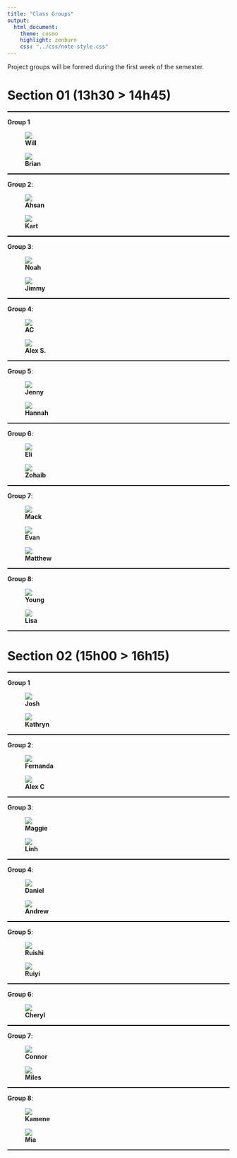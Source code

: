 ```yaml
---
title: "Class Groups"
output:
  html_document:
    theme: cosmo
    highlight: zenburn
    css: "../css/note-style.css"
---
```


Project groups will be formed during the first week of the semester.

# Section 01 (13h30 > 14h45)

<hr style="height: 0px; border: none; border-top: 2px solid black;">

**Group 1**

<div class="group-row">
  <figure class="group-figure">
    <img src="../icons/will_eagle_green.svg" class="group-img"/>
    <figcaption class="group-caption"><b>Will</b></figcaption>
  </figure>
  <figure class="group-figure">
    <img src="../icons/brian_penguin_blue.svg" class="group-img"/>
    <figcaption class="group-caption"><b>Brian</b></figcaption>
  </figure>
</div>

<hr style="height: 0px; border: none; border-top: 2px solid black;">

**Group 2**:

<div class="group-row">
  <figure class="group-figure">
    <img src="../icons/ahsan_parrot_purple.svg" class="group-img"/>
    <figcaption class="group-caption"><b>Ahsan</b></figcaption>
  </figure>
  <figure class="group-figure">
    <img src="../icons/kart_falcon_peach.svg" class="group-img"/>
    <figcaption class="group-caption"><b>Kart</b></figcaption>
  </figure>
</div>

<hr style="height: 0px; border: none; border-top: 2px solid black;">

**Group 3**:

<div class="group-row">
  <figure class="group-figure">
    <img src="../icons/noah_cuttlefish_green.svg" class="group-img"/>
    <figcaption class="group-caption"><b>Noah</b></figcaption>
  </figure>
  <figure class="group-figure">
    <img src="../icons/jimmy_bald_eagle_green.svg" class="group-img"/>
    <figcaption class="group-caption"><b>Jimmy</b></figcaption>
  </figure>
</div>

<hr style="height: 0px; border: none; border-top: 2px solid black;">

**Group 4**:

<div class="group-row">
  <figure class="group-figure">
    <img src="../icons/ac_cat_periwinkle.svg" class="group-img"/>
    <figcaption class="group-caption"><b>AC</b></figcaption>
  </figure>
  <figure class="group-figure">
    <img src="../icons/alexs_shark_blue.svg" class="group-img"/>
    <figcaption class="group-caption"><b>Alex S.</b></figcaption>
  </figure>
</div>

<hr style="height: 0px; border: none; border-top: 2px solid black;">

**Group 5**:

<div class="group-row">
  <figure class="group-figure">
    <img src="../icons/jenny_rabbit_pink.svg" class="group-img"/>
    <figcaption class="group-caption"><b>Jenny</b></figcaption>
  </figure>
  <figure class="group-figure">
    <img src="../icons/hannah_dog_bluegreen.svg" class="group-img"/>
    <figcaption class="group-caption"><b>Hannah</b></figcaption>
  </figure>
</div>

<hr style="height: 0px; border: none; border-top: 2px solid black;">

**Group 6**:

<div class="group-row">
  <figure class="group-figure">
    <img src="../icons/eli_lion_blue.svg" class="group-img"/>
    <figcaption class="group-caption"><b>Eli</b></figcaption>
  </figure>
  <figure class="group-figure">
    <img src="../icons/zohaib_falcon_yellow.svg" class="group-img"/>
    <figcaption class="group-caption"><b>Zohaib</b></figcaption>
  </figure>
</div>

<hr style="height: 0px; border: none; border-top: 2px solid black;">

**Group 7**:

<div class="group-row">
  <figure class="group-figure">
    <img src="../icons/mack_hippo_light_blue.svg" class="group-img"/>
    <figcaption class="group-caption"><b>Mack</b></figcaption>
  </figure>
  <figure class="group-figure">
    <img src="../icons/evan_cat_navy.svg" class="group-img"/>
    <figcaption class="group-caption"><b>Evan</b></figcaption>
  </figure>
  <figure class="group-figure">
    <img src="../icons/matthew_qmark.svg" class="group-img"/>
    <figcaption class="group-caption"><b>Matthew</b></figcaption>
  </figure>
</div>

<hr style="height: 0px; border: none; border-top: 2px solid black;">

**Group 8**:

<div class="group-row">
  <figure class="group-figure">
    <img src="../icons/young_qmark.svg" class="group-img"/>
    <figcaption class="group-caption"><b>Young</b></figcaption>
  </figure>
  <figure class="group-figure">
    <img src="../icons/lisa_cat_yellowgreen.svg" class="group-img"/>
    <figcaption class="group-caption"><b>Lisa</b></figcaption>
  </figure>
</div>

<hr style="height: 0px; border: none; border-top: 2px solid black;">

# Section 02 (15h00 > 16h15)

<hr style="height: 0px; border: none; border-top: 2px solid black;">

**Group 1**

<div class="group-row">
  <figure class="group-figure">
    <img src="../icons/josh_dog_blue.svg" class="group-img"/>
    <figcaption class="group-caption"><b>Josh</b></figcaption>
  </figure>
  <figure class="group-figure">
    <img src="../icons/kathryn_qmark.svg" class="group-img"/>
    <figcaption class="group-caption"><b>Kathryn</b></figcaption>
  </figure>
</div>

<hr style="height: 0px; border: none; border-top: 2px solid black;">

**Group 2**:

<div class="group-row">
  <figure class="group-figure">
    <img src="../icons/fernanda_giraffe_pastel.svg" class="group-img"/>
    <figcaption class="group-caption"><b>Fernanda</b></figcaption>
  </figure>
  <figure class="group-figure">
    <img src="../icons/alexc_tiger_red.svg" class="group-img"/>
    <figcaption class="group-caption"><b>Alex C</b></figcaption>
  </figure>
</div>

<hr style="height: 0px; border: none; border-top: 2px solid black;">

**Group 3**:

<div class="group-row">
  <figure class="group-figure">
    <img src="../icons/maggie_koala_blue.svg" class="group-img"/>
    <figcaption class="group-caption"><b>Maggie</b></figcaption>
  </figure>
  <figure class="group-figure">
    <img src="../icons/linh_dog_red.svg" class="group-img"/>
    <figcaption class="group-caption"><b>Linh</b></figcaption>
  </figure>
</div>

<hr style="height: 0px; border: none; border-top: 2px solid black;">

**Group 4**:

<div class="group-row">
  <figure class="group-figure">
    <img src="../icons/daniel_horse_green.svg" class="group-img"/>
    <figcaption class="group-caption"><b>Daniel</b></figcaption>
  </figure>
  <figure class="group-figure">
    <img src="../icons/andrew_dog_red.svg" class="group-img"/>
    <figcaption class="group-caption"><b>Andrew</b></figcaption>
  </figure>
</div>

<hr style="height: 0px; border: none; border-top: 2px solid black;">

**Group 5**:

<div class="group-row">
  <figure class="group-figure">
    <img src="../icons/ruishi_qmark.svg" class="group-img"/>
    <figcaption class="group-caption"><b>Ruishi</b></figcaption>
  </figure>
  <figure class="group-figure">
    <img src="../icons/ruiyi_wolf_red.svg" class="group-img"/>
    <figcaption class="group-caption"><b>Ruiyi</b></figcaption>
  </figure>
</div>

<hr style="height: 0px; border: none; border-top: 2px solid black;">

**Group 6**:

<div class="group-row">
  <figure class="group-figure">
    <img src="../icons/cheryl_cat_navy.svg" class="group-img"/>
    <figcaption class="group-caption"><b>Cheryl</b></figcaption>
  </figure>
</div>

<hr style="height: 0px; border: none; border-top: 2px solid black;">

**Group 7**:

<div class="group-row">
  <figure class="group-figure">
    <img src="../icons/connor_cat_teal.svg" class="group-img"/>
    <figcaption class="group-caption"><b>Connor</b></figcaption>
  </figure>
  <figure class="group-figure">
    <img src="../icons/miles_dog_purple.svg" class="group-img"/>
    <figcaption class="group-caption"><b>Miles</b></figcaption>
  </figure>
</div>

<hr style="height: 0px; border: none; border-top: 2px solid black;">

**Group 8**:

<div class="group-row">
  <figure class="group-figure">
    <img src="../icons/kamene_fluffydog_black.svg" class="group-img"/>
    <figcaption class="group-caption"><b>Kamene</b></figcaption>
  </figure>
  <figure class="group-figure">
    <img src="../icons/mia_cow_yellow.svg" class="group-img"/>
    <figcaption class="group-caption"><b>Mia</b></figcaption>
  </figure>
</div>

<hr style="height: 0px; border: none; border-top: 2px solid black;">

